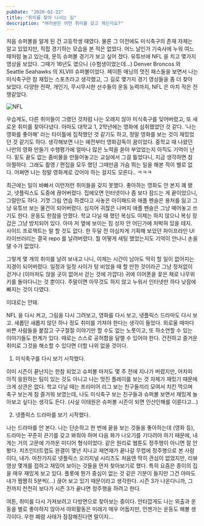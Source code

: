 ```yaml
---
pubDate: "2020-02-22"
title: "취미를 찾아 나서는 길"
description: "여러분은 어떤 취미를 갖고 계신가요?"
---
```



처음 슈퍼볼을 알게 된 건 고등학생 때였다. 물론 그 이전에도 미식축구의 존재 자체는 알고 있었지만, 직접 경기하는 모습을 본 적은 없었다. 어느 날인가 기숙사에 누워 여느 때처럼 놀고 있는데, 문득 슈퍼볼 경기가 보고 싶어 졌다. 유튜브에 NFL 을 치고 몇가지 영상을 보았다. 그때가 16년도 였으니 (수험생이었는데...) Denver Broncos 와 Seattle Seahawks 의 XLVIII 슈퍼볼이었다. 페이튼 매닝의 멋진 패스들을 보면서 나는 미식축구란 참 재밌는 스포츠라고 생각했고, 그 길로 몇가지 경기 영상들을 좀 더 찾아 보았다. 다양한 전략, 개인기, 무시무시한 선수들의 운동 능력까지, NFL 은 마치 작은 전쟁같았다.

![NFL](/zunigausa.jpg)

우습게도, 다른 취미들이 그랬던 것처럼 나는 오래지 않아 미식축구를 잊어버렸고, 또 새로운 취미를 찾아다녔다. 아마도 대학교 1, 2학년에는 영화에 심취했었던 것 같다. '나는 영화를 좋아해' 라는 타이틀에 집착했던 것 같기도 하고, 정말 영화를 보는 것이 재밌었던 것 같기도 하다. 생각해보면 나는 예전부터 영화감독이 꿈이었다. 중학교 때 나왔던 나만의 영화 만들기 수행평가에 얼마나 많은 노력을 쏟아 부었었는지 아직도 기억이 난다. 밑도 끝도 없는 좀비물을 만들어놓고는 교실에서 그걸 틀었다니, 지금 생각하면 참 아찔하다. 그래도 촬영 / 편집을 모두 했던 그때만큼 가슴 뛰는 일을 해본 적이 별로 없다. 어쩌면 나는 정말 영화계로 갔어야 하는 걸지도 모른다.. ㅋㅋㅋ

최근에는 일이 바빠서 이런저런 취미들을 갖지 못했다. 좋아하는 영화도 안 본지 꽤 됐고, 넷플릭스도 도중에 끊어버렸다. 집에오면 인터넷이나 좀 보다 잠드는 게 끝이었으니, 그럴만도 하다. 기껏 그림 연습 하겠다고 사놓은 아이패드와 애플 펜슬은 용처를 잃고 그냥 유튜브 보는 물건이 되어버렸다. 심지어 귀찮은 나머지 애플 펜슬은 그냥 떼어놓고 쓰기도 한다. 운동도 한참을 안했다. 학교 다닐 때 했던 복싱도 이제는 하지 않으니 복싱 장갑은 그냥 방치되어 있다. 아마 저 옆에 보이는 짐 상자 안 어딘가에 처박혀 있을 테지. 사이드 프로젝트는 말 할 것도 없다. 한 두달 전 야심차게 기획해 보았던 파이프라인 UI 라이브러리는 결국 repo 를 날려버렸다. 뭘 어떻게 세팅 했었는지도 기억이 안나니 손을 댈 수가 없었다.

그렇게 몇 개의 취미를 날려 보내고 나니, 이제는 시간이 남아도 딱히 할 일이 없어지는 지경이 되어버렸다. 일정과 일정 사이가 텅 비었을 때 할 만한 것이라곤 그냥 정처없이 걷거나 (이마저도 앉을 곳이 없어서 걷는 것에 가깝다) 귀에 이어폰을 꽂은 채로 나무위키를 돌아다니는 것 뿐이다. 주말이면 아무것도 하지 않고 누워서 인터넷만 하다 낮잠에 빠지는 것이 다였다.

<Quote>이대로는 안돼.</Quote>

NFL 을 다시 켜고, 그림을 다시 그려보고, 영화를 다시 보고, 넷플릭스 드라마도 다시 보고. 새롭던 새롭지 않던 하나 정도 취미를 가져야 한다는 생각이 들었다. 외로울 때마다 바쁜 사람들을 붙잡고 구구절절 이야기만 할 수도 없는 노릇이고, 또 하소연할 수 있는 이야기들도 한계가 있다. 때로는 스스로 공허함을 달랠 수 있어야 한다. 건전하고 즐거운 취미로 그것을 해소할 수 있다면 더할 나위 없을 것이다.

1. 미식축구를 다시 보기 시작했다.

이미 시즌이 끝난지는 한참 되었고 슈퍼볼 마저도 몇 주 전에 지나가 버렸지만, 어차피 아직 응원하는 팀이 있는 것도 아니고 나는 멋진 플레이를 보는 것 자체가 재밌기 때문에 크게 상관은 없다. 학교 다닐 때는 프리미어 리그 보는 친구들끼리 모여서 치킨 먹으며 축구 보는게 참 즐거워 보였는데, 나도 미식축구 보는 친구들과 슈퍼볼 보면서 재밌게 놀아보고 싶다는 생각도 든다. (사실 이태원은 슈퍼볼 시즌이 되면 인산인해를 이룬다고...)

2. 넷플릭스 드라마를 보기 시작했다.

나는 드라마를 안 본다. 나는 단순하고 한 번에 끝을 보는 것들을 좋아하는데 (영화 등), 드라마는 꾸준히 끈기를 갖고 봐줘야 하며 다음 화가 나오기를 기다려야 하기 때문에, 내게는 거의 고문에 가까운 미디어 형식이었다. 같은 원리로 웹툰도 정주행이 아니면 잘 안 봤다. 치즈인더트랩도 완결이 몇년 지나고 재연재가 끝나갈 무렵에 정주행으로 본 사람이다, 내가. 마찬가지로 넷플릭스 오리지널 시리즈도 처음엔 딱히 관심이 없었지만, 리뷰 영상 몇개를 접하고 재밌어 보이는 것들을 먼저 찾아보기로 했다. 특히 요즘은 종이의 집을 매우 재밌게 보고 있다. 플롯에 뭔가 중심이 없는 것 같은 기분이 들지만 그건 아마도 내가 짬짬히 5분씩(...) 끊어 보고 있기 때문이라고 생각한다. 시즌 3가 나온다니까, 그 전까지 천천히 보다가 시즌 3가 끝나면 정주행을 하려고 한다.

여튼, 취미를 다시 가져보려고 다방면으로 찾아보는 중이다. 안타깝게도 나는 외출과 운동을 별로 좋아하지 않아서 야외활동은 미래가 매우 어둡지만, 언젠가는 운동도 해볼 생각이다. 우한 폐렴 사태가 잠잠해진다면 말이지...
